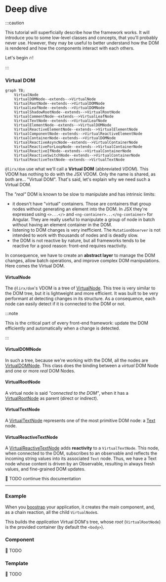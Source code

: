 # Deep dive

:::caution

This tutorial will superficially describe how the framework works.
It will introduce you to some low-level classes and concepts, that you'll probably never use.
However, they may be useful to better understand how the DOM is rendered and how the components interact with each others.

Let's begin 🔥!

:::


### Virtual DOM

```mermaid
graph TB;
    VirtualNode
    VirtualDOMNode--extends-->VirtualNode
    VirtualRootNode--extends-->VirtualDOMNode
    VirtualLeafNode--extends-->VirtualDOMNode
    VirtualShadowRootNode--extends-->VirtualRootNode
    VirtualCommentNode--extends-->VirtualLeafNode
    VirtualTextNode--extends-->VirtualLeafNode
    VirtualElementNode--extends-->VirtualDOMNode
    VirtualReactiveElementNode--extends-->VirtualElementNode
    VirtualComponentNode--extends-->VirtualReactiveElementNode
    VirtualContainerNode--extends-->VirtualDOMNode
    VirtualReactiveAsyncNode--extends-->VirtualContainerNode
    VirtualReactiveForLoopNode--extends-->VirtualContainerNode
    VirtualReactiveIfNode--extends-->VirtualContainerNode
    VirtualReactiveSwitchNode--extends-->VirtualContainerNode
    VirtualReactiveTextNode--extends-->VirtualTextNode
```

`@lirx/dom` use what we'll call a **Virtual DOM** (abbreviated *VDOM*).
This VDOM has nothing to do with the JSX VDOM. Only the name is shared, as both are... "Virtual DOM".
That's said, let's explain why we need such a Virtual DOM.

The *"real"* DOM is known to be slow to manipulate and has intrinsic limits:

- it doesn't have "virtual" containers.
  Those are containers that group nodes without generating an element into the DOM.
  In JSX they're expressed using `<>...</>` and `<ng-container>...</ng-container>` for Angular.
  They are really useful to manipulate a group of node in batch without having an element container in the DOM.
- listening to DOM changes is very inefficient. The `MutationObserver` is not intended to work with thousands of nodes and is deadly slow.
- the DOM is not reactive by nature, but all frameworks tends to be reactive for a good reason: front-end requires reactivity.

In consequence, we have to create an **abstract layer** to manage the DOM changes, allow batch operations, and improve complex DOM manipulations.
Here comes the Virtual DOM.

#### VirtualNode

The `@lirx/dom`'s VDOM is a tree of [VirtualNode](/docs/reference/virtual-node/).
This tree is very similar to the DOM tree, but it is lightweight and more efficient.
It was built to be very performant at detecting changes in its structure.
As a consequence, each node can easily detect if it is connected to the DOM or not.

:::note

This is the critical part of every front-end framework: update the DOM efficiently and automatically when a change is detected.

:::

#### VirtualDOMNode

In such a tree, because we're working with the DOM, all the nodes are [VirtualDOMNode](/docs/reference/virtual-dom-node/).
This class does the binding between a *virtual* DOM Node and one or more *real* DOM Nodes.

#### VirtualRootNode

A virtual node is said *"connected to the DOM"*, when it has a [VirtualRootNode](/docs/reference/virtual-root-node/) as parent (direct or indirect).

#### VirtualTextNode

A [VirtualTextNode](/docs/reference/virtual-text-node/) represents one of the most primitive DOM node: a [Text](https://developer.mozilla.org/en-US/docs/Web/API/Text) node.

#### VirtualReactiveTextNode

A [VirtualReactiveTextNode](/docs/reference/virtual-reactive-text-node/) adds **reactivity** to a `VirtualTextNode`.
This node, when connected to the DOM, subscribes to an observable and reflects the incoming string values into its associated `Text` node.
Thus, we have a Text node whose content is driven by an Observable, resulting in always fresh values, and fine-grained DOM updates.


🚧 TODO continue this documentation

---

### Example

When you [boostrap](/docs/reference/bootstrap/) your application, it creates the main component, and, as a chain reaction, all the child `VirtualNode`s.

This builds the *application* Virtual DOM's tree, whose *root* (`VirtualRootNode`) is the provided container (by default the `<body>`).


### Component

🚧 TODO

### Template

🚧 TODO


